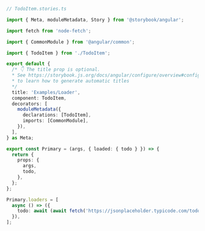 ```ts
// TodoItem.stories.ts

import { Meta, moduleMetadata, Story } from '@storybook/angular';

import fetch from 'node-fetch';

import { CommonModule } from '@angular/common';

import { TodoItem } from './TodoItem';

export default {
  /* 👇 The title prop is optional.
  * See https://storybook.js.org/docs/angular/configure/overview#configure-story-loading
  * to learn how to generate automatic titles
  */
  title: 'Examples/Loader',
  component: TodoItem,
  decorators: [
    moduleMetadata({
      declarations: [TodoItem],
      imports: [CommonModule],
    }),
  ],
} as Meta;

export const Primary = (args, { loaded: { todo } }) => {
  return {
    props: {
      args,
      todo,
    },
  };
};

Primary.loaders = [
  async () => ({
    todo: await (await fetch('https://jsonplaceholder.typicode.com/todos/1')).json(),
  }),
];
```